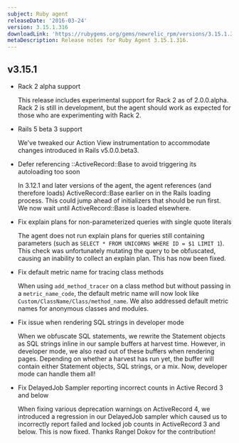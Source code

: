 ```yaml
---
subject: Ruby agent
releaseDate: '2016-03-24'
version: 3.15.1.316
downloadLink: 'https://rubygems.org/gems/newrelic_rpm/versions/3.15.1.316'
metaDescription: Release notes for Ruby Agent 3.15.1.316.
---
```


## v3.15.1

* Rack 2 alpha support

  This release includes experimental support for Rack 2 as of 2.0.0.alpha. Rack 2 is still in development, but the agent should work as expected for those who are experimenting with Rack 2.
* Rails 5 beta 3 support

  We've tweaked our Action View instrumentation to accommodate changes introduced in Rails v5.0.0.beta3.
* Defer referencing ::ActiveRecord::Base to avoid triggering its autoloading too soon

  In 3.12.1 and later versions of the agent, the agent references (and therefore loads) ActiveRecord::Base earlier on in the Rails loading process. This could jump ahead of initializers that should be run first. We now wait until ActiveRecord::Base is loaded elsewhere.
* Fix explain plans for non-parameterized queries with single quote literals

  The agent does not run explain plans for queries still containing parameters (such as `SELECT * FROM UNICORNS WHERE ID = $1 LIMIT 1`). This check was unfortunately mutating the query to be obfuscated, causing an inability to collect an explain plan. This has now been fixed.
* Fix default metric name for tracing class methods

  When using `add_method_tracer` on a class method but without passing in a `metric_name_code`, the default metric name will now look like `Custom/ClassName/Class/method_name`. We also addressed default metric names for anonymous classes and modules.
* Fix issue when rendering SQL strings in developer mode

  When we obfuscate SQL statements, we rewrite the Statement objects as SQL strings inline in our sample buffers at harvest time. However, in developer mode, we also read out of these buffers when rendering pages. Depending on whether a harvest has run yet, the buffer will contain either Statement objects, SQL strings, or a mix. Now, developer mode can handle them all!
* Fix DelayedJob Sampler reporting incorrect counts in Active Record 3 and below

  When fixing various deprecation warnings on ActiveRecord 4, we introduced a regression in our DelayedJob sampler which caused us to incorrectly report failed and locked job counts in ActiveRecord 3 and below. This is now fixed. Thanks Rangel Dokov for the contribution!
